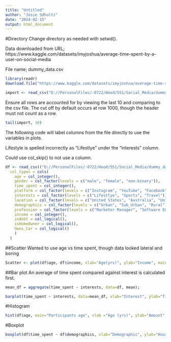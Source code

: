 ```yaml
---
title: "Untitled"
author: "Josie Sdhultz"
date: "2024-02-15"
output: html_document
---
```

#Directory
Change directory as needed with setwd(). 

Data downloaded from URL; https://www.kaggle.com/datasets/imyjoshua/average-time-spent-by-a-user-on-social-media

File name; dummy_data.csv

```r
library(readr)
download.file("https://www.kaggle.com/datasets/imyjoshua/average-time-spent-by-a-user-on-social-media", "dummy_data.csv")
```

```r
import <- read_csv("D://PersonalFiles/-0722/Hood/551/Social_Media/dummy_data.csv")
```

Ensure all rows are accounted for by viewing the last 10 and comparing to the csv file. The cut off by default occurs at row 1000, though the header must not count as a row.
```r
tail(import, 10) 
```
The following code will label columns from the file directly to use the variables in plots.

Lifestyle is spelled incorrectly as "Lifestlye" under the "interests" column.

Could use col_skip() to not use a column.
```r
df <- read_csv(("D://PersonalFiles/-0722/Hood/551/Social_Media/dummy_data.csv"),
  col_types = cols(
    age = col_integer(), 
    gender = col_factor(levels = c("male", "female", "non-binary")),
    time_spent = col_integer(),
    platform = col_factor(levels = c("Instagram", "YouTube", "Facebook")),
    interests = col_factor(levels = c("Lifestlye", "Sports", "Travel")),
    location = col_factor(levels = c("United States", "Australia", "United Kingdom")),
    demographics = col_factor(levels = c("Urban", "Sub_Urban", "Rural")), 
    profession = col_factor(levels = c("Marketer Manager", "Software Engineer", "Student")),
    income = col_integer(),
    indebt = col_logical(), 
    isHomeOwner = col_logical(),
    Owns_Car = col_logical()
    )
  )
```

##Scatter
Wanted to use age vs time spent, though data looked lateral and boring
```r
Scatter <- plot(df$age, df$income, xlab="Age(yrs)", ylab="Income", main="Correlation of age to income", pch=20, col="plum3")
```

##Bar plot
An average of time spent compared against interest is calculated first.
```r
mean_df = aggregate(time_spent ~ interests, data=df, mean);

barplot(time_spent ~ interests, data=mean_df, xlab="Interest", ylab="Time spent (hrs)", main="Average time spent by interest", col=c("blue", "yellow", "red"))
```

#Histogram
```r
hist(df$age, main="Participants age", xlab ="Age (yrs)", ylab="Amount", col="tan")
```

#Boxplot
```r
boxplot(df$time_spent ~ df$demographics, xlab="Demographic", ylab="Hours spent", main="Time spent on social media", col=c("pink", "papayawhip", "orchid"))
```
